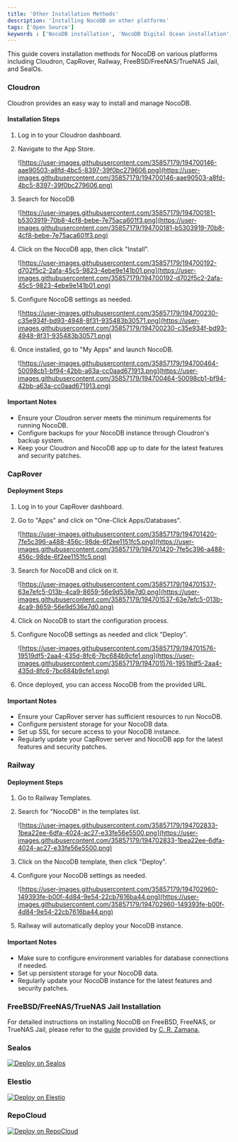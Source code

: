 ```yaml
---
title: 'Other Installation Methods'
description: 'Installing NocoDB on other platforms'
tags: ['Open Source']
keywords : ['NocoDB installation', 'NocoDB Digital Ocean installation', 'NocoDB prerequisites']
---
```


This guide covers installation methods for NocoDB on various platforms including Cloudron, CapRover, Railway, FreeBSD/FreeNAS/TrueNAS Jail, and SealOs.

### Cloudron

Cloudron provides an easy way to install and manage NocoDB.

#### Installation Steps

1. Log in to your Cloudron dashboard.
2. Navigate to the App Store.

   ![https://user-images.githubusercontent.com/35857179/194700146-aae90503-a8fd-4bc5-8397-39f0bc279606.png](https://user-images.githubusercontent.com/35857179/194700146-aae90503-a8fd-4bc5-8397-39f0bc279606.png)
3. Search for NocoDB
    
    ![https://user-images.githubusercontent.com/35857179/194700181-b5303919-70b8-4cf8-bebe-7e75aca601f3.png](https://user-images.githubusercontent.com/35857179/194700181-b5303919-70b8-4cf8-bebe-7e75aca601f3.png)
4. Click on the NocoDB app, then click "Install".
    
    ![https://user-images.githubusercontent.com/35857179/194700192-d702f5c2-2afa-45c5-9823-4ebe9e141b01.png](https://user-images.githubusercontent.com/35857179/194700192-d702f5c2-2afa-45c5-9823-4ebe9e141b01.png)
5. Configure NocoDB settings as needed.

    ![https://user-images.githubusercontent.com/35857179/194700230-c35e934f-bd93-4948-8f31-935483b30571.png](https://user-images.githubusercontent.com/35857179/194700230-c35e934f-bd93-4948-8f31-935483b30571.png)
5. Once installed, go to "My Apps" and launch NocoDB.

    ![https://user-images.githubusercontent.com/35857179/194700464-50098cb1-bf94-42bb-a63a-cc0aad671913.png](https://user-images.githubusercontent.com/35857179/194700464-50098cb1-bf94-42bb-a63a-cc0aad671913.png)

#### Important Notes
- Ensure your Cloudron server meets the minimum requirements for running NocoDB.
- Configure backups for your NocoDB instance through Cloudron's backup system.
- Keep your Cloudron and NocoDB app up to date for the latest features and security patches.

### CapRover

#### Deployment Steps

1. Log in to your CapRover dashboard.
2. Go to "Apps" and click on "One-Click Apps/Databases".
   
    ![https://user-images.githubusercontent.com/35857179/194701420-7fe5c396-a488-456c-98de-6f2ee1151fc5.png](https://user-images.githubusercontent.com/35857179/194701420-7fe5c396-a488-456c-98de-6f2ee1151fc5.png)
3. Search for NocoDB and click on it.

    ![https://user-images.githubusercontent.com/35857179/194701537-63e7efc5-013b-4ca9-8659-56e9d536e7d0.png](https://user-images.githubusercontent.com/35857179/194701537-63e7efc5-013b-4ca9-8659-56e9d536e7d0.png)
4. Click on NocoDB to start the configuration process.
5. Configure NocoDB settings as needed and click "Deploy".

    ![https://user-images.githubusercontent.com/35857179/194701576-19519df5-2aa4-435d-8fc6-7bc684b9cfe1.png](https://user-images.githubusercontent.com/35857179/194701576-19519df5-2aa4-435d-8fc6-7bc684b9cfe1.png)
6. Once deployed, you can access NocoDB from the provided URL.

#### Important Notes
- Ensure your CapRover server has sufficient resources to run NocoDB.
- Configure persistent storage for your NocoDB data.
- Set up SSL for secure access to your NocoDB instance.
- Regularly update your CapRover server and NocoDB app for the latest features and security patches.

### Railway

#### Deployment Steps

1. Go to Railway Templates.
2. Search for "NocoDB" in the templates list.

    ![https://user-images.githubusercontent.com/35857179/194702833-1bea22ee-6dfa-4024-ac27-e33fe56e5500.png](https://user-images.githubusercontent.com/35857179/194702833-1bea22ee-6dfa-4024-ac27-e33fe56e5500.png)
3. Click on the NocoDB template, then click "Deploy".
4. Configure your NocoDB settings as needed.

    ![https://user-images.githubusercontent.com/35857179/194702960-149393fe-b00f-4d84-9e54-22cb7616ba44.png](https://user-images.githubusercontent.com/35857179/194702960-149393fe-b00f-4d84-9e54-22cb7616ba44.png)
5. Railway will automatically deploy your NocoDB instance.

#### Important Notes
- Make sure to configure environment variables for database connections if needed.
- Set up persistent storage for your NocoDB data.
- Regularly update your NocoDB instance for the latest features and security patches.

### FreeBSD/FreeNAS/TrueNAS Jail Installation

For detailed instructions on installing NocoDB on FreeBSD, FreeNAS, or TrueNAS Jail, please refer to the [guide](https://gist.github.com/Zamana/e9281d736f9e9ce5882c6f4b140a590e) provided by [C. R. Zamana.](https://github.com/Zamana)


### Sealos

[![Deploy on Sealos](/img/v2/installations/sealos.svg)](https://cloud.sealos.io/?openapp=system-template%3FtemplateName%3Dnocodb)

### Elestio

[![Deploy on Elestio](/img/v2/installations/deploy-to-elestio-btn.png)](https://elest.io/open-source/nocodb)

### RepoCloud

[![Deploy on RepoCloud](/img/v2/installations/repo-cloud.png)](https://repocloud.io/details/?app_id=100)

